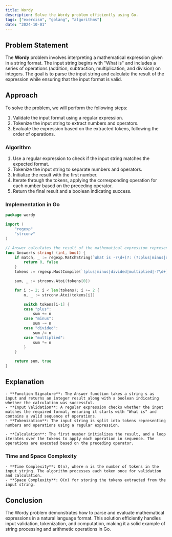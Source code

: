```yaml
---
title: Wordy
description: Solve the Wordy problem efficiently using Go.
tags: ["exercism", "golang", "algorithms"]
date: "2024-10-01"
---
```


## Problem Statement

The **Wordy** problem involves interpreting a mathematical expression given in a string format. The input string begins with "What is" and includes a series of operations (addition, subtraction, multiplication, and division) on integers. The goal is to parse the input string and calculate the result of the expression while ensuring that the input format is valid.

## Approach

To solve the problem, we will perform the following steps:
1. Validate the input format using a regular expression.
2. Tokenize the input string to extract numbers and operators.
3. Evaluate the expression based on the extracted tokens, following the order of operations.

### Algorithm

1. Use a regular expression to check if the input string matches the expected format.
2. Tokenize the input string to separate numbers and operators.
3. Initialize the result with the first number.
4. Iterate through the tokens, applying the corresponding operation for each number based on the preceding operator.
5. Return the final result and a boolean indicating success.

### Implementation in Go

```go
package wordy

import (
	"regexp"
	"strconv"
)

// Answer calculates the result of the mathematical expression represented in the string.
func Answer(s string) (int, bool) {
	if match, _ := regexp.MatchString(`What is -?\d+(?: (?:plus|minus|divided by|multiplied by) -?\d+)*\?`, s); !match {
		return 0, false
	}
	tokens := regexp.MustCompile(`(plus|minus|divided|multiplied|-?\d+)`).FindAllString(s, -1)

	sum, _ := strconv.Atoi(tokens[0])

	for i := 2; i < len(tokens); i += 2 {
		n, _ := strconv.Atoi(tokens[i])

		switch tokens[i-1] {
		case "plus":
			sum += n
		case "minus":
			sum -= n
		case "divided":
			sum /= n
		case "multiplied":
			sum *= n
		}
	}

	return sum, true
}
```

## Explanation
    - **Function Signature**: The Answer function takes a string s as input and returns an integer result along with a boolean indicating whether the calculation was successful.
    - **Input Validation**: A regular expression checks whether the input matches the required format, ensuring it starts with "What is" and contains a valid sequence of operations.
    - **Tokenization**: The input string is split into tokens representing numbers and operations using a regular expression.

    - **Calculation**: The first number initializes the result, and a loop iterates over the tokens to apply each operation in sequence. The operations are executed based on the preceding operator.

### Time and Space Complexity
    - **Time Complexity**: O(n), where n is the number of tokens in the input string. The algorithm processes each token once for validation and calculation.
    - **Space Complexity**: O(n) for storing the tokens extracted from the input string.

## Conclusion
The Wordy problem demonstrates how to parse and evaluate mathematical expressions in a natural language format. This solution efficiently handles input validation, tokenization, and computation, making it a solid example of string processing and arithmetic operations in Go.